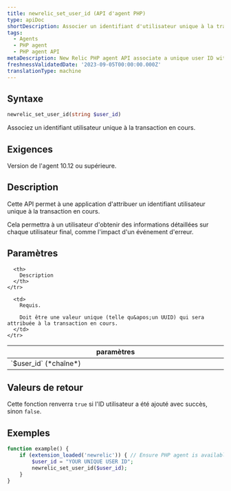 ```yaml
---
title: newrelic_set_user_id (API d'agent PHP)
type: apiDoc
shortDescription: Associer un identifiant d'utilisateur unique à la transaction en cours
tags:
  - Agents
  - PHP agent
  - PHP agent API
metaDescription: New Relic PHP agent API associate a unique user ID with the current transaction.
freshnessValidatedDate: '2023-09-05T00:00:00.000Z'
translationType: machine
---
```


## Syntaxe

```php
newrelic_set_user_id(string $user_id)
```

Associez un identifiant utilisateur unique à la transaction en cours.

## Exigences

Version de l&apos;agent 10.12 ou supérieure.

## Description

Cette API permet à une application d&apos;attribuer un identifiant utilisateur unique à la transaction en cours.

Cela permettra à un utilisateur d&apos;obtenir des informations détaillées sur chaque utilisateur final, comme l&apos;impact d&apos;un événement d&apos;erreur.

## Paramètres

<table>
  <thead>
    <tr>
      <th width="25%">
        paramètres
      </th>

      <th>
        Description
      </th>
    </tr>
  </thead>

  <tbody>
    <tr>
      <td>
        `$user_id` (*chaîne*)
      </td>

      <td>
        Requis.

        Doit être une valeur unique (telle qu&apos;un UUID) qui sera attribuée à la transaction en cours.
      </td>
    </tr>
  </tbody>
</table>

## Valeurs de retour

Cette fonction renverra `true` si l&apos;ID utilisateur a été ajouté avec succès, sinon `false`.

## Exemples

```php
function example() {
    if (extension_loaded('newrelic')) { // Ensure PHP agent is available
        $user_id = "YOUR UNIQUE USER ID";
        newrelic_set_user_id($user_id);
    }
}
```